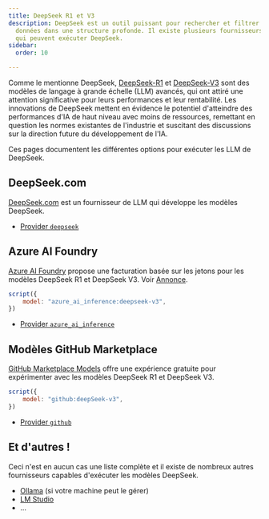 ```yaml
---
title: DeepSeek R1 et V3
description: DeepSeek est un outil puissant pour rechercher et filtrer des
  données dans une structure profonde. Il existe plusieurs fournisseurs de LLM
  qui peuvent exécuter DeepSeek.
sidebar:
  order: 10

---
```


Comme le mentionne DeepSeek, [DeepSeek-R1](https://github.com/deepseek-ai/DeepSeek-R1) et [DeepSeek-V3](https://github.com/deepseek-ai/DeepSeek-V3) sont des modèles de langage à grande échelle (LLM) avancés, qui ont attiré une attention significative pour leurs performances et leur rentabilité. Les innovations de DeepSeek mettent en évidence le potentiel d'atteindre des performances d'IA de haut niveau avec moins de ressources, remettant en question les normes existantes de l'industrie et suscitant des discussions sur la direction future du développement de l'IA.

Ces pages documentent les différentes options pour exécuter les LLM de DeepSeek.

## DeepSeek.com

[DeepSeek.com](https://deepseek.com) est un fournisseur de LLM qui développe les modèles DeepSeek.

* [Provider `deepseek`](../../configuration/deepseek/)

## Azure AI Foundry

[Azure AI Foundry](https://ai.azure.com) propose une facturation basée sur les jetons pour les modèles DeepSeek R1 et DeepSeek V3. Voir [Annonce](https://techcommunity.microsoft.com/blog/machinelearningblog/announcing-deepseek-v3-on-azure-ai-foundry-and-github/4390438).

```js
script({
    model: "azure_ai_inference:deepseek-v3",
})
```

* [Provider `azure_ai_inference`](../../configuration/azure-ai-foundry/)

## Modèles GitHub Marketplace

[GitHub Marketplace Models](https://github.com/marketplace/models) offre une expérience gratuite pour expérimenter avec les modèles DeepSeek R1 et DeepSeek V3.

```js
script({
    model: "github:deepSeek-v3",
})
```

* [Provider `github`](../../configuration/github/)

## Et d'autres !

Ceci n'est en aucun cas une liste complète et il existe de nombreux autres fournisseurs capables d'exécuter les modèles DeepSeek.

* [Ollama](https://ollama.com/library/deepseek-v3) (si votre machine peut le gérer)
* [LM Studio](https://lmstudio.ai/models)
* ...
